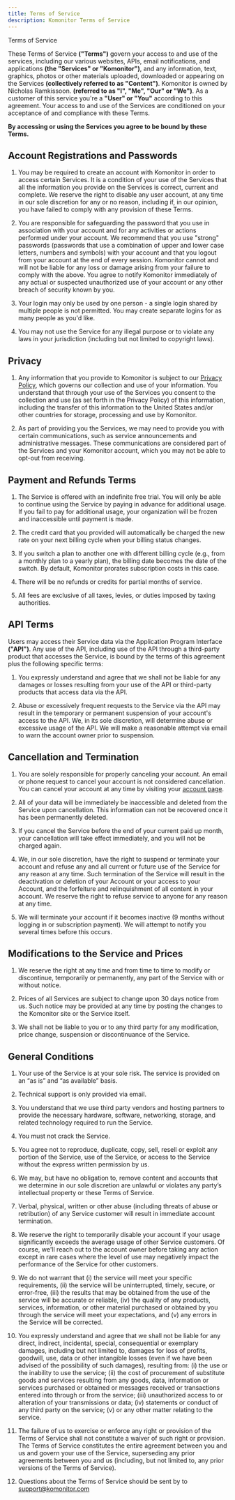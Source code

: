 ```yaml
---
title: Terms of Service
description: Komonitor Terms of Service
---
```


<Heading textAlign="center" fontSize="6xl" fontWeight="extrabold" mb="1em">
  Terms of Service
</Heading>

These Terms of Service **("Terms")** govern your access to and use of the services,
including our various websites, APIs, email notifications, and applications **(the "Services" or "Komonitor")**,
and any information, text, graphics, photos or other materials uploaded, downloaded or appearing on the Services
**(collectively referred to as "Content")**. Komonitor is owned by Nicholas Ramkissoon.
**(referred to as "I", "Me", "Our" or "We")**. As a customer of this service you're a **"User" or "You"** according to this agreement.
Your access to and use of the Services are conditioned on your acceptance of and compliance with these Terms.

**By accessing or using the Services you agree to be bound by these Terms.**

## Account Registrations and Passwords

1. You may be required to create an account with Komonitor in order to access certain Services.
   It is a condition of your use of the Services that all the information you provide on the Services is correct, current and complete.
   We reserve the right to disable any user account, at any time in our sole discretion for any or no reason, including if, in our opinion,
   you have failed to comply with any provision of these Terms.

2. You are responsible for safeguarding the password that you use in association with your account and for any activities or actions performed under your account.
   We recommend that you use "strong" passwords (passwords that use a combination of upper and lower case letters, numbers and symbols)
   with your account and that you logout from your account at the end of every session. Komonitor cannot and will not be liable for any loss
   or damage arising from your failure to comply with the above. You agree to notify Komonitor immediately of any actual or suspected
   unauthorized use of your account or any other breach of security known by you.

3. Your login may only be used by one person - a single login shared by multiple people is not permitted.
   You may create separate logins for as many people as you'd like.

4. You may not use the Service for any illegal purpose or to violate any laws in your jurisdiction (including but not limited to copyright laws).

## Privacy

1. Any information that you provide to Komonitor is subject to our [Privacy Policy](/privacy),
   which governs our collection and use of your information. You understand that through your use of the Services
   you consent to the collection and use (as set forth in the Privacy Policy) of this information, including the transfer of this information
   to the United States and/or other countries for storage, processing and use by Komonitor.

2. As part of providing you the Services, we may need to provide you with certain communications, such as service announcements and administrative messages.
   These communications are considered part of the Services and your Komonitor account, which you may not be able to opt-out from receiving.

## Payment and Refunds Terms

1. The Service is offered with an indefinite free trial. You will only be able to continue using the Service by paying in advance for additional usage.
   If you fail to pay for additional usage, your organization will be frozen and inaccessible until payment is made.

2. The credit card that you provided will automatically be charged the new rate on your next billing cycle when your billing status changes.

3. If you switch a plan to another one with different billing cycle (e.g., from a monthly plan to a yearly plan),
   the billing date becomes the date of the switch. By default, Komonitor prorates subscription costs in this case.

4. There will be no refunds or credits for partial months of service.

5. All fees are exclusive of all taxes, levies, or duties imposed by taxing authorities.

## API Terms

Users may access their Service data via the Application Program Interface **("API")**.
Any use of the API, including use of the API through a third-party product that accesses the Service,
is bound by the terms of this agreement plus the following specific terms:

1. You expressly understand and agree that we shall not be liable for any damages or losses resulting from your use of the API or third-party products that access data via the API.

2. Abuse or excessively frequent requests to the Service via the API may result in the temporary or permanent suspension of your account's access to the API.
   We, in its sole discretion, will determine abuse or excessive usage of the API. We will make a reasonable attempt via email to warn the account owner prior to suspension.

## Cancellation and Termination

1. You are solely responsible for properly canceling your account.
   An email or phone request to cancel your account is not considered cancellation.
   You can cancel your account at any time by visiting your [account page](/app/settings?tab=account).

2. All of your data will be immediately be inaccessible and deleted from the Service upon cancellation.
   This information can not be recovered once it has been permanently deleted.

3. If you cancel the Service before the end of your current paid up month, your cancellation will take effect immediately, and you will not be charged again.

4. We, in our sole discretion, have the right to suspend or terminate your account and refuse any and all current or future use of the Service for any reason at any time.
   Such termination of the Service will result in the deactivation or deletion of your Account or your access to your Account, and the forfeiture and relinquishment
   of all content in your account. We reserve the right to refuse service to anyone for any reason at any time.

5. We will terminate your account if it becomes inactive (9 months without logging in or subscription payment).
   We will attempt to notify you several times before this occurs.

## Modifications to the Service and Prices

1. We reserve the right at any time and from time to time to modify or discontinue, temporarily or permanently, any part of the Service with or without notice.

2. Prices of all Services are subject to change upon 30 days notice from us. Such notice may be provided at any time by posting the changes to the Komonitor site or the Service itself.

3. We shall not be liable to you or to any third party for any modification, price change, suspension or discontinuance of the Service.

## General Conditions

1. Your use of the Service is at your sole risk. The service is provided on an “as is” and “as available” basis.

2. Technical support is only provided via email.

3. You understand that we use third party vendors and hosting partners to provide the necessary hardware, software, networking, storage, and related technology required to run the Service.

4. You must not crack the Service.

5. You agree not to reproduce, duplicate, copy, sell, resell or exploit any portion of the Service, use of the Service, or access to the Service without the express written permission by us.

6. We may, but have no obligation to, remove content and accounts that we determine in our sole discretion are unlawful or violates any party’s intellectual property or these Terms of Service.

7. Verbal, physical, written or other abuse (including threats of abuse or retribution) of any Service customer will result in immediate account termination.

8. We reserve the right to temporarily disable your account if your usage significantly exceeds the average usage of other Service customers. Of course, we'll reach out to the account owner before taking any action except in rare cases where the level of use may negatively impact the performance of the Service for other customers.

9. We do not warrant that
   (i) the service will meet your specific requirements,
   (ii) the service will be uninterrupted, timely, secure, or error-free,
   (iii) the results that may be obtained from the use of the service will be accurate or reliable,
   (iv) the quality of any products, services, information, or other material purchased or obtained by you through the service will meet your expectations, and
   (v) any errors in the Service will be corrected.

10. You expressly understand and agree that we shall not be liable for any direct,
    indirect, incidental, special, consequential or exemplary damages, including but not limited to,
    damages for loss of profits, goodwill, use, data or other intangible losses
    (even if we have been advised of the possibility of such damages), resulting from:
    (i) the use or the inability to use the service;
    (ii) the cost of procurement of substitute goods and services resulting from any goods, data, information or services purchased or obtained or messages received or transactions entered into through or from the service;
    (iii) unauthorized access to or alteration of your transmissions or data;
    (iv) statements or conduct of any third party on the service;
    (v) or any other matter relating to the service.

11. The failure of us to exercise or enforce any right or provision of the Terms of Service shall not constitute a waiver of such right or provision. The Terms of Service constitutes the entire agreement between you and us and govern your use of the Service,
    superseding any prior agreements between you and us (including, but not limited to, any prior versions of the Terms of Service).

12. Questions about the Terms of Service should be sent by to [support@komonitor.com](mailto:support@komonitor.com)
